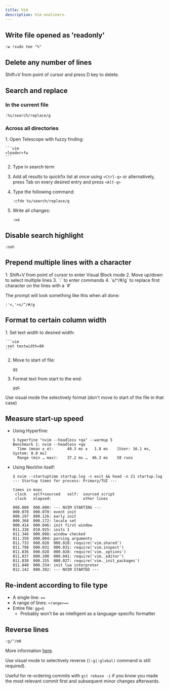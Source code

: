 ```yaml
---
title: Vim
description: Vim oneliners.
---
```


## Write file opened as 'readonly'

```vim
:w !sudo tee "%"
```

## Delete any number of lines

Shift+V from point of cursor and press D key to delete.

## Search and replace

### In the current file

```vim
:%s/search/replace/g
```

### Across all directories

<Steps>
1. Open Telescope with fuzzy finding: 

    ```vim
    <leader>fw
    ```

2. Type in search term
3. Add all results to quickfix list at once using `<Ctrl-q>` or alternatively, press Tab on every desired entry and press `<Alt-q>`
4. Type the following command:

    ```vim
    :cfdo %s/search/replace/g
    ```

5. Write all changes:

    ```vim
    :wa
    ```

</Steps>

## Disable search highlight

```vim
:noh
```

## Prepend multiple lines with a character

<Steps>
1. Shift+V from point of cursor to enter Visual Block mode
2. Move up/down to select multiple lines
3. `:` to enter commands
4. `s/^/#/g` to replace first character on the lines with a `#`
</Steps>

The prompt will look something like this when all done:

```vim
:'<,'>s/^/#/g
```

## Format to certain column width

<Steps>
1. Set text width to desired width:

    ```vim
    :set textwidth=80
    ```

2. Move to start of file:

    ```vim
    gg
    ```

3. Format text from start to the end:

    ```vim
    gqG
    ```

</Steps>

Use visual mode the selectively format (don't move to start of the file in that case)

## Measure start-up speed

* Using Hyperfine:

    ```console
    $ hyperfine "nvim --headless +qa" --warmup 5
    Benchmark 1: nvim --headless +qa
      Time (mean ± σ):      40.3 ms ±   1.8 ms    [User: 16.1 ms, System: 8.0 ms]
      Range (min … max):    37.2 ms …  46.3 ms    58 runs
    ```

* Using NeoVim itself:

    ```console
    $ nvim --startuptime startup.log -c exit && head -n 21 startup.log
    --- Startup times for process: Primary/TUI ---

    times in msec
     clock   self+sourced   self:  sourced script
     clock   elapsed:              other lines

    000.000  000.000: --- NVIM STARTING ---
    000.070  000.070: event init
    000.197  000.126: early init
    000.368  000.172: locale set
    000.414  000.046: init first window
    011.338  010.925: inits 1
    011.346  000.008: window checked
    011.350  000.004: parsing arguments
    011.733  000.028  000.028: require('vim.shared')
    011.798  000.031  000.031: require('vim.inspect')
    011.836  000.028  000.028: require('vim._options')
    011.837  000.100  000.041: require('vim._editor')
    011.838  000.155  000.027: require('vim._init_packages')
    011.840  000.334: init lua interpreter
    012.142  000.302: --- NVIM STARTED ---
    ```

## Re-indent according to file type

* A single line: `==`
* A range of lines: `<range>==`
* Entire file: `gg=G`
  * Probably won't be as intelligent as a language-specific formatter

## Reverse lines

```vim
:g/^/m0
```

More information [here](https://vimhelp.org/usr_12.txt.html#12.4).

Use visual mode to selectively reverse (`(:g|:global)` command is still required).

Useful for re-ordering commits with `git rebase -i` if you know you made the most relevant commit first and subsequent minor changes afterwards.
